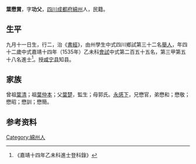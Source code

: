 {{明清人物信息框
| 姓名 = 葉懋賞
| 原名 =
| 圖片名稱= 
| 圖片大小 =
| 圖片說明 = 
| 最高職務 =
| 國家 = 大明 
| 爵位 =
| 籍貫 = [[四川|四川]][[成都府|成都府]][[綿州|綿州]]
| 族裔 = 
| 字號 = 
| 諡號 =
| 出生日期 = 九月十一日
| 出生地點 =  
| 逝世日期 = 卒年不詳 
| 逝世地點 =
| 墓葬 =
| 配偶 = 陳氏
| 親屬 = 曾祖[[葉清|葉清]]，祖[[葉仲本|葉仲本]]，父[[葉楚|葉楚]]，母郭氏
| 出身 =
* 嘉靖十四年乙未科同進士出身
| 經歷 =
| 著作 = 
}}
'''葉懋賞'''{{BD|1494年||？年||}}，字'''功父'''，[[四川|四川]][[成都府|成都府]][[綿州|綿州]]人，民籍。

==生平==
九月十一日生，行二，治《[[書經|書經]]》，由州學生中式四川鄉試第三十二名[[舉人|舉人]]，年四十二歲中式嘉靖十四年（1535年）乙未科[[會試|會試]]中式第二百五十五名，第三甲第五十八名進士<ref>《嘉靖十四年乙未科進士登科錄》</ref>。授[[咸宁县|咸宁县]]知县。

==家族== 
曾祖[[葉清|葉清]]；祖[[葉仲本|葉仲本]]；父[[葉楚|葉楚]]，監生；母郭氏。[[永感下|永感下]]，兄懋官，弟懋和；懋敬；懋昭；懋訓；懋簡。

== 参考资料 ==
{{reflist}}

{{start box}}
{{s-off}}
{{s-before|[[孙继先_(嘉靖进士)|孙继先]]<br>}}
{{s-title|明朝咸宁县知县|1535年—1537年}}
{{s-after|[[齊宗道|齊宗道]]<br>}}
{{end box}}

{{嘉靖十四年乙未科殿试金榜}}
{{Authority control}}

{{DEFAULTSORT:}}
[[Category:綿州人|Category:綿州人]]
{{明朝人物小作品}}